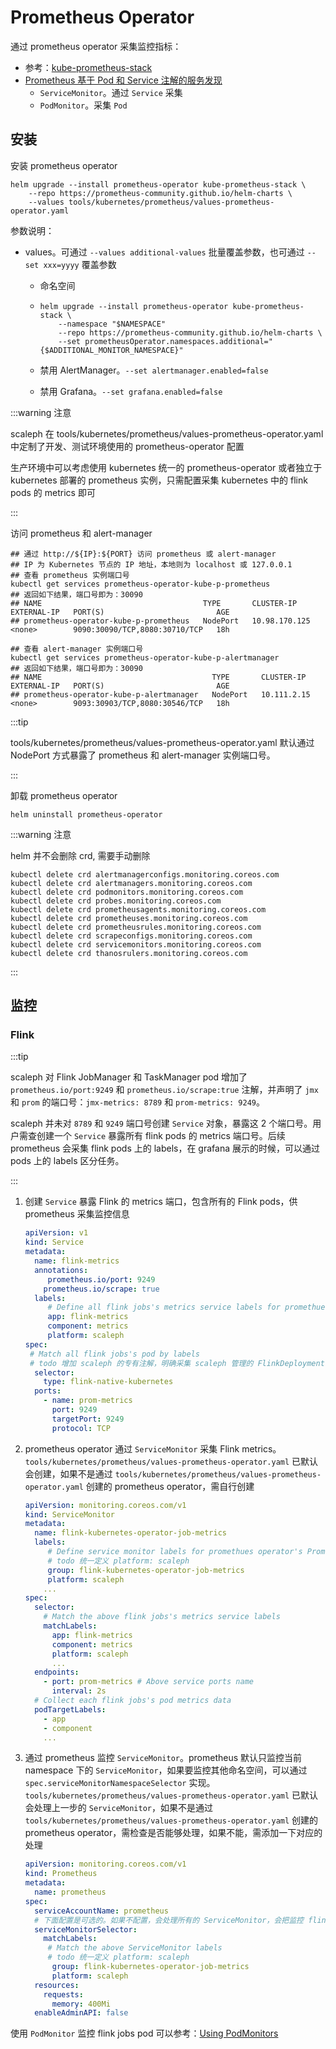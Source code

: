 # Prometheus Operator

通过 prometheus operator 采集监控指标：

* 参考：[kube-prometheus-stack](https://github.com/prometheus-community/helm-charts/tree/main/charts/kube-prometheus-stack)
* [Prometheus 基于 Pod 和 Service 注解的服务发现](https://mp.weixin.qq.com/s/6uxkCJ6Mb3U8j5h9XceZUQ)
  * `ServiceMonitor`。通过 `Service` 采集
  * `PodMonitor`。采集 `Pod`

## 安装

安装 prometheus operator

```shell
helm upgrade --install prometheus-operator kube-prometheus-stack \
    --repo https://prometheus-community.github.io/helm-charts \
    --values tools/kubernetes/prometheus/values-prometheus-operator.yaml
```

参数说明：

* values。可通过 `--values additional-values` 批量覆盖参数，也可通过 `--set xxx=yyyy` 覆盖参数

  * 命名空间

  * ```shell
    helm upgrade --install prometheus-operator kube-prometheus-stack \
        --namespace "$NAMESPACE"
        --repo https://prometheus-community.github.io/helm-charts \
        --set prometheusOperator.namespaces.additional="{$ADDITIONAL_MONITOR_NAMESPACE}"
    ```

  * 禁用 AlertManager。`--set alertmanager.enabled=false`

  * 禁用 Grafana。`--set grafana.enabled=false`

:::warning 注意

scaleph 在 tools/kubernetes/prometheus/values-prometheus-operator.yaml 中定制了开发、测试环境使用的 prometheus-operator 配置

生产环境中可以考虑使用 kubernetes 统一的 prometheus-operator 或者独立于 kubernetes 部署的 prometheus 实例，只需配置采集 kubernetes 中的 flink pods 的 metrics 即可

:::

访问 prometheus 和 alert-manager

```shell
## 通过 http://${IP}:${PORT} 访问 prometheus 或 alert-manager
## IP 为 Kubernetes 节点的 IP 地址，本地则为 localhost 或 127.0.0.1
## 查看 prometheus 实例端口号
kubectl get services prometheus-operator-kube-p-prometheus
## 返回如下结果，端口号即为：30090
## NAME                                    TYPE       CLUSTER-IP      EXTERNAL-IP   PORT(S)                         AGE
## prometheus-operator-kube-p-prometheus   NodePort   10.98.170.125   <none>        9090:30090/TCP,8080:30710/TCP   18h

## 查看 alert-manager 实例端口号
kubectl get services prometheus-operator-kube-p-alertmanager
## 返回如下结果，端口号即为：30090
## NAME                                      TYPE       CLUSTER-IP    EXTERNAL-IP   PORT(S)                         AGE
## prometheus-operator-kube-p-alertmanager   NodePort   10.111.2.15   <none>        9093:30903/TCP,8080:30546/TCP   18h
```

:::tip

tools/kubernetes/prometheus/values-prometheus-operator.yaml 默认通过 NodePort 方式暴露了 prometheus 和 alert-manager 实例端口号。

:::

卸载 prometheus operator

```shell
helm uninstall prometheus-operator
```

:::warning 注意

helm 并不会删除 crd, 需要手动删除

```
kubectl delete crd alertmanagerconfigs.monitoring.coreos.com
kubectl delete crd alertmanagers.monitoring.coreos.com
kubectl delete crd podmonitors.monitoring.coreos.com
kubectl delete crd probes.monitoring.coreos.com
kubectl delete crd prometheusagents.monitoring.coreos.com
kubectl delete crd prometheuses.monitoring.coreos.com
kubectl delete crd prometheusrules.monitoring.coreos.com
kubectl delete crd scrapeconfigs.monitoring.coreos.com
kubectl delete crd servicemonitors.monitoring.coreos.com
kubectl delete crd thanosrulers.monitoring.coreos.com
```

:::

## 监控

### Flink

:::tip

scaleph 对 Flink JobManager 和 TaskManager pod 增加了 `prometheus.io/port:9249` 和 `prometheus.io/scrape:true` 注解，并声明了 `jmx` 和 `prom` 的端口号：`jmx-metrics: 8789` 和 `prom-metrics: 9249`。

scaleph 并未对 `8789` 和 `9249` 端口号创建 `Service` 对象，暴露这 2 个端口号。用户需查创建一个 `Service` 暴露所有 flink pods 的 metrics 端口号。后续 prometheus 会采集 flink pods 上的 labels，在 grafana 展示的时候，可以通过 pods 上的 labels 区分任务。

:::

1. 创建 `Service` 暴露 Flink 的 metrics 端口，包含所有的 Flink pods，供 prometheus 采集监控信息

   ```yaml
   apiVersion: v1
   kind: Service
   metadata:
     name: flink-metrics
     annotations:
     	prometheus.io/port: 9249
       prometheus.io/scrape: true
     labels:
     	# Define all flink jobs's metrics service labels for promethues operator's ServiceMonitor
   		app: flink-metrics
   		component: metrics
   		platform: scaleph
   spec:
   	# Match all flink jobs's pod by labels
   	# todo 增加 scaleph 的专有注解，明确采集 scaleph 管理的 FlinkDeployment
     selector:
       type: flink-native-kubernetes
     ports:
       - name: prom-metrics
         port: 9249
         targetPort: 9249
         protocol: TCP
   ```

2. prometheus operator 通过 `ServiceMonitor` 采集 Flink metrics。`tools/kubernetes/prometheus/values-prometheus-operator.yaml` 已默认会创建，如果不是通过 `tools/kubernetes/prometheus/values-prometheus-operator.yaml` 创建的 prometheus operator，需自行创建

   ```yaml
   apiVersion: monitoring.coreos.com/v1
   kind: ServiceMonitor
   metadata:
     name: flink-kubernetes-operator-job-metrics
     labels:
     	# Define service monitor labels for promethues operator's Promethues
     	# todo 统一定义 platform: scaleph
     	group: flink-kubernetes-operator-job-metrics
     	platform: scaleph
       ...
   spec:
     selector:
       # Match the above flink jobs's metrics service labels
       matchLabels:
         app: flink-metrics
         component: metrics
         platform: scaleph
         ...
     endpoints:
       - port: prom-metrics # Above service ports name
         interval: 2s
     # Collect each flink jobs's pod metrics data
     podTargetLabels:
       - app
       - component
       ...
   ```

3. 通过 prometheus 监控 `ServiceMonitor`。prometheus 默认只监控当前 namespace 下的 `ServiceMonitor`，如果要监控其他命名空间，可以通过 `spec.serviceMonitorNamespaceSelector` 实现。`tools/kubernetes/prometheus/values-prometheus-operator.yaml` 已默认会处理上一步的 `ServiceMonitor`，如果不是通过 `tools/kubernetes/prometheus/values-prometheus-operator.yaml` 创建的 prometheus operator，需检查是否能够处理，如果不能，需添加一下对应的处理

   ```yaml
   apiVersion: monitoring.coreos.com/v1
   kind: Prometheus
   metadata:
     name: prometheus
   spec:
     serviceAccountName: prometheus
     # 下面配置是可选的。如果不配置，会处理所有的 ServiceMonitor，会把监控 flink metrics 的 flink-kubernetes-operator-job-metrics ServiceMonitor 包括在内
     serviceMonitorSelector:
       matchLabels:
       	# Match the above ServiceMonitor labels
       	# todo 统一定义 platform: scaleph
         group: flink-kubernetes-operator-job-metrics
         platform: scaleph
     resources:
       requests:
         memory: 400Mi
     enableAdminAPI: false
   ```

使用 `PodMonitor` 监控 flink jobs pod 可以参考：[Using PodMonitors](https://github.com/prometheus-operator/prometheus-operator/blob/main/Documentation/user-guides/getting-started.md#using-podmonitors)
